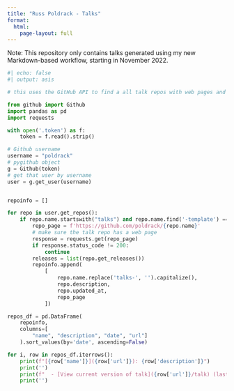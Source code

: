 ```yaml
---
title: "Russ Poldrack - Talks"
format:
  html:
    page-layout: full
---
```


Note: This repository only contains talks generated using my new Markdown-based workflow, starting in November 2022.


```python
#| echo: false
#| output: asis

# this uses the GitHub API to find a all talk repos with web pages and list them

from github import Github
import pandas as pd
import requests

with open('.token') as f:
    token = f.read().strip()

# Github username
username = "poldrack"
# pygithub object
g = Github(token)
# get that user by username
user = g.get_user(username)


repoinfo = []

for repo in user.get_repos():
    if repo.name.startswith("talks") and repo.name.find('-template') == -1:
        repo_page = f'https://github.com/poldrack/{repo.name}'
        # make sure the talk repo has a web page
        response = requests.get(repo_page)
        if response.status_code != 200:
            continue
        releases = list(repo.get_releases())
        repoinfo.append(
            [
                repo.name.replace('talks-', '').capitalize(),
                repo.description,
                repo.updated_at,
                repo_page
            ])

repos_df = pd.DataFrame(
    repoinfo, 
    columns=[
        "name", "description", "date", "url"]
    ).sort_values(by='date', ascending=False)

for i, row in repos_df.iterrows():
    print(f"[{row['name']}]({row['url']}): {row['description']}")
    print('')
    print(f"  - [View current version of talk]({row['url']}/talk) (last updated {row.date.strftime('%m/%d/%Y')})")
    print('')


```
